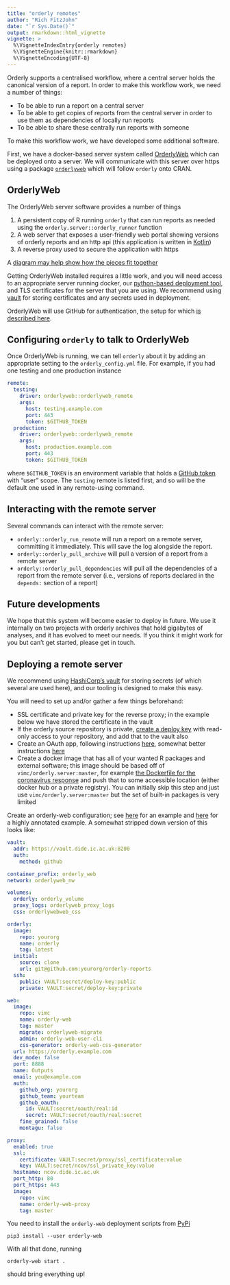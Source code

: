 ```yaml
---
title: "orderly remotes"
author: "Rich FitzJohn"
date: "`r Sys.Date()`"
output: rmarkdown::html_vignette
vignette: >
  %\VignetteIndexEntry{orderly remotes}
  %\VignetteEngine{knitr::rmarkdown}
  %\VignetteEncoding{UTF-8}
---
```


Orderly supports a centralised workflow, where a central server holds the canonical version of a report.  In order to make this workflow work, we need a number of things:

* To be able to run a report on a central server
* To be able to get copies of reports from the central server in order to use them as dependencies of locally run reports
* To be able to share these centrally run reports with someone

To make this workflow work, we have developed some additional software.

First, we have a docker-based server system called [OrderlyWeb](https://github.com/vimc/orderly-web) which can be deployed onto a server.  We will communicate with this server over https using a package [`orderlyweb`](https://github.com/vimc/orderlyweb) which will follow `orderly` onto CRAN.

## OrderlyWeb

The OrderlyWeb server software provides a number of things

1. A persistent copy of R running `orderly` that can run reports as needed using the `orderly.server::orderly_runner` function
2. A web server that exposes a user-friendly web portal showing versions of orderly reports and an http api (this application is written in [Kotlin](https://kotlinlang.org))
3. A reverse proxy used to secure the application with https

A [diagram may help show how the pieces fit together](https://raw.githubusercontent.com/vimc/montagu-machine/master/docs/diagrams/OrderlyWeb%20architecture.png)

Getting OrderlyWeb installed requires a little work, and you will need access to an appropriate server running docker, our [python-based deployment tool](https://github.com/vimc/orderly-web-deploy/), and TLS certificates for the server that you are using.  We recommend using [vault](https://www.vaultproject.io) for storing certificates and any secrets used in deployment.

OrderlyWeb will use GitHub for authentication, the setup for which [is described here](https://github.com/vimc/orderly-web/blob/master/docs/auth.md#authenticating-with-github).

## Configuring `orderly` to talk to OrderlyWeb

Once OrderlyWeb is running, we can tell `orderly` about it by adding an appropriate setting to the `orderly_config.yml` file.  For example, if you had one testing and one production instance

```yaml
remote:
  testing:
    driver: orderlyweb::orderlyweb_remote
    args:
      host: testing.example.com
      port: 443
      token: $GITHUB_TOKEN
  production:
    driver: orderlyweb::orderlyweb_remote
    args:
      host: production.example.com
      port: 443
      token: $GITHUB_TOKEN
```

where `$GITHUB_TOKEN` is an environment variable that holds a [GitHub token](https://github.com/settings/tokens) with "user" scope.  The `testing` remote is listed first, and so will be the default one used in any remote-using command.

## Interacting with the remote server

Several commands can interact with the remote server:

* `orderly::orderly_run_remote` will run a report on a remote server, committing it immediately. This will save the log alongside the report.
* `orderly::orderly_pull_archive` will pull a version of a report from a remote server
* `orderly::orderly_pull_dependencies` will pull all the dependencies of a report from the remote server (i.e., versions of reports declared in the `depends:` section of a report)

## Future developments

We hope that this system will become easier to deploy in future.  We use it internally on two projects with orderly archives that hold gigabytes of analyses, and it has evolved to meet our needs.  If you think it might work for you but can't get started, please get in touch.

## Deploying a remote server

We recommend using [HashiCorp's vault](https://www.vaultproject.io/) for storing secrets (of which several are used here), and our tooling is designed to make this easy.

You will need to set up and/or gather a few things beforehand:

* SSL certificate and private key for the reverse proxy; in the example below we have stored the certificate in the vault
* If the orderly source repository is private, [create a deploy key](https://developer.github.com/v3/guides/managing-deploy-keys/#deploy-keys) with read-only access to your repository, and add that to the vault also
* Create an OAuth app, following instructions [here](https://github.com/vimc/orderly-web/blob/master/docs/auth.md#authenticating-with-github), somewhat better instructions [here](https://github.com/ncov-ic/setup#create-an-oauth-app)
* Create a docker image that has all of your wanted R packages and external software; this image should be based off of `vimc/orderly.server:master`, for example [the Dockerfile for the coronavirus response](https://github.com/ncov-ic/ncov-orderly/blob/master/docker/Dockerfile) and push that to some accessible location (either docker hub or a private registry).  You can initially skip this step and just use `vimc/orderly.server:master` but the set of built-in packages is very limited

Create an orderly-web configuration; see [here](https://github.com/mrc-ide/covid19-forecasts-orderly-web/blob/main/config/orderly-web.yml) for an example and [here](https://github.com/vimc/orderly-web-deploy/blob/master/config/complete/orderly-web.yml) for a highly annotated example.  A somewhat stripped down version of this looks like:

```yaml
vault:
  addr: https://vault.dide.ic.ac.uk:8200
  auth:
    method: github

container_prefix: orderly_web
network: orderlyweb_nw

volumes:
  orderly: orderly_volume
  proxy_logs: orderlyweb_proxy_logs
  css: orderlywebweb_css

orderly:
  image:
    repo: yourorg
    name: orderly
    tag: latest
  initial:
    source: clone
    url: git@github.com:yourorg/orderly-reports
  ssh:
    public: VAULT:secret/deploy-key:public
    private: VAULT:secret/deploy-key:private

web:
  image:
    repo: vimc
    name: orderly-web
    tag: master
    migrate: orderlyweb-migrate
    admin: orderly-web-user-cli
    css-generator: orderly-web-css-generator
  url: https://orderly.example.com
  dev_mode: false
  port: 8888
  name: Outputs
  email: you@example.com
  auth:
    github_org: yourorg
    github_team: yourteam
    github_oauth:
      id: VAULT:secret/oauth/real:id
      secret: VAULT:secret/oauth/real:secret
    fine_grained: false
    montagu: false

proxy:
  enabled: true
  ssl:
    certificate: VAULT:secret/proxy/ssl_certificate:value
    key: VAULT:secret/ncov/ssl_private_key:value
  hostname: ncov.dide.ic.ac.uk
  port_http: 80
  port_https: 443
  image:
    repo: vimc
    name: orderly-web-proxy
    tag: master
```

You need to install the `orderly-web` deployment scripts from [PyPi](https://pypi.org/project/orderly-web/)

```
pip3 install --user orderly-web
```

With all that done, running

```
orderly-web start .
```

should bring everything up!
